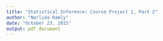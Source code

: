 ```yaml
---
title: "Statistical Inference: Course Project 1, Part 2"
author: "Norlida Ramly"
date: "October 23, 2015"
output: pdf_document
---
```

